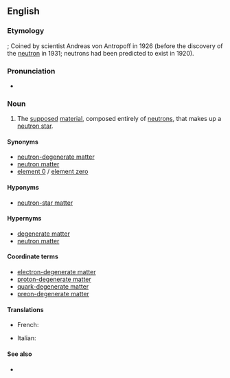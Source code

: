 ==English==
{{wikipedia}}

===Etymology===
{{suffix|lang=en|neutron|ium}}; Coined by scientist Andreas von Antropoff in 1926 (before the discovery of the [[neutron]] in 1931; neutrons had been predicted to exist in 1920).

===Pronunciation===
* {{enPR|no͞o-trōʹnē-əm}}

===Noun===
{{en-noun|-}}

# {{lb|en|physics}} The [[supposed]] [[material]], composed entirely of [[neutron]]s, that makes up a [[neutron star]].

====Synonyms====
* [[neutron-degenerate matter]]
* [[neutron matter]]
* [[element 0]] / [[element zero]]

====Hyponyms====
* [[neutron-star matter]]

====Hypernyms====
* [[degenerate matter]]
* [[neutron matter]]

====Coordinate terms====
* [[electron-degenerate matter]]
* [[proton-degenerate matter]]
* [[quark-degenerate matter]]
* [[preon-degenerate matter]]

====Translations====
{{trans-top|neutron star material}}
* French: {{t+|fr|neutronium|m}}
{{trans-mid}}
* Italian: {{t|it|neutronio|m}}
{{trans-bottom}}

====See also====
* {{l|en|tetraneutron}}